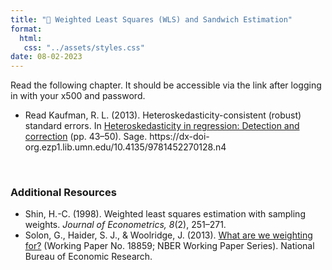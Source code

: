 ```yaml
---
title: "📖 Weighted Least Squares (WLS) and Sandwich Estimation"
format:
  html:
   css: "../assets/styles.css"
date: 08-02-2023
---
```



Read the following chapter. It should be accessible via the link after logging in with your x500 and password.

- Read Kaufman, R. L. (2013). Heteroskedasticity-consistent (robust) standard errors. In [Heteroskedasticity in regression: Detection and correction](https://primo.lib.umn.edu/permalink/f/1q7ssba/UMN_ALMA21449350120001701) (pp. 43--50). Sage. https://dx-doi-org.ezp1.lib.umn.edu/10.4135/9781452270128.n4 

<br />


### Additional Resources

- Shin, H.-C. (1998). Weighted least squares estimation with sampling weights. *Journal of Econometrics, 8*(2), 251--271.
- Solon, G., Haider, S. J., & Woolridge, J. (2013). [What are we weighting for?](https://www.nber.org/papers/w18859) (Working Paper No. 18859; NBER Working Paper Series). National Bureau of Economic Research.

<br />

